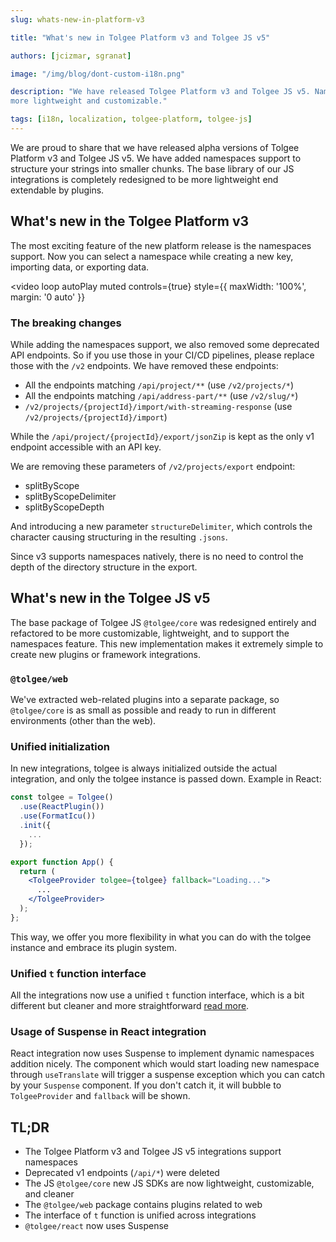 ```yaml
---
slug: whats-new-in-platform-v3

title: "What's new in Tolgee Platform v3 and Tolgee JS v5"

authors: [jcizmar, sgranat]

image: "/img/blog/dont-custom-i18n.png"

description: "We have released Tolgee Platform v3 and Tolgee JS v5. Namespaces support was added, and Integrations are much
more lightweight and customizable."

tags: [i18n, localization, tolgee-platform, tolgee-js]
---
```


We are proud to share that we have released alpha versions of Tolgee Platform v3 and Tolgee JS v5. We have added
namespaces support to structure your strings into smaller chunks. The base library of our JS integrations is
completely redesigned to be more lightweight end extendable by plugins.

<!--truncate-->

## What's new in the Tolgee Platform v3

The most exciting feature of the new platform release is the namespaces support. Now you can select a namespace
while creating a new key, importing data, or exporting data.

<video
  loop
  autoPlay
  muted
  controls={true}
  style={{ maxWidth: '100%', margin: '0 auto' }}
>
  <source src="/img/blog/namespaces.webm" />
</video>

### The breaking changes

While adding the namespaces support, we also removed some deprecated API endpoints. So if you use those in your CI/CD
pipelines, please replace those with the `/v2` endpoints. We have removed these endpoints:

- All the endpoints matching `/api/project/**` (use `/v2/projects/*`)
- All the endpoints matching `/api/address-part/**` (use `/v2/slug/*`)
- `/v2/projects/{projectId}/import/with-streaming-response` (use `/v2/projects/{projectId}/import`)

While the `/api/project/{projectId}/export/jsonZip` is kept as the only v1 endpoint accessible with an API key.

We are removing these parameters of `/v2/projects/export` endpoint:
- splitByScope
- splitByScopeDelimiter
- splitByScopeDepth

And introducing a new parameter `structureDelimiter`, which controls the character causing structuring in the resulting
`.jsons`.

Since v3 supports namespaces natively, there is no need to control the depth of the directory structure in the export.

## What's new in the Tolgee JS v5

The base package of Tolgee JS `@tolgee/core` was redesigned entirely and refactored to be more customizable,
lightweight, and to support the namespaces feature. This new implementation makes it extremely simple to create new
plugins or framework integrations.

### `@tolgee/web`

We've extracted web-related plugins into a separate package, so `@tolgee/core` is as small as possible and ready to run in different environments (other than the web).

### Unified initialization

In new integrations, tolgee is always initialized outside the actual integration, and only the tolgee instance is passed down. Example in React:

```jsx
const tolgee = Tolgee()
  .use(ReactPlugin())
  .use(FormatIcu())
  .init({
    ...
  });

export function App() {
  return (
    <TolgeeProvider tolgee={tolgee} fallback="Loading...">
      ...
    </TolgeeProvider>
  );
};
```

This way, we offer you more flexibility in what you can do with the tolgee instance and embrace its plugin system.

### Unified `t` function interface

All the integrations now use a unified `t` function interface, which is a bit different but cleaner and more straightforward [read more](/js-sdk/5.0.0-alpha.1/api/core_package/tolgee#t).

### Usage of Suspense in React integration

React integration now uses Suspense to implement dynamic namespaces addition nicely. The component which would start loading new namespace through `useTranslate` will trigger a suspense exception which you can catch by your `Suspense` component. If you don't catch it, it will bubble to `TolgeeProvider` and `fallback` will be shown.

## TL;DR

- The Tolgee Platform v3 and Tolgee JS v5 integrations support namespaces
- Deprecated v1 endpoints (`/api/*`) were deleted
- The JS `@tolgee/core` new JS SDKs are now lightweight, customizable, and cleaner
- The `@tolgee/web` package contains plugins related to web
- The interface of `t` function is unified across integrations
- `@tolgee/react` now uses Suspense
